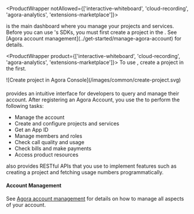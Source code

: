 <ProductWrapper notAllowed={['interactive-whiteboard', 'cloud-recording', 'agora-analytics', 'extensions-marketplace']}>
<Link to="{{Global.AGORA_CONSOLE_URL}}"><Vg k="CONSOLE" /></Link> is the main dashboard where you manage your <Vg k="COMPANY" /> projects and services. Before you can use <Vg k="COMPANY" />'s SDKs, you must first create a project in the <Vg k="CONSOLE" />. See [Agora account management](../get-started/manage-agora-account) for
  details.
</ProductWrapper>

<ProductWrapper product={['interactive-whiteboard', 'cloud-recording', 'agora-analytics', 'extensions-marketplace']}>
To use <Vg k="COMPANY" /> <Vpd k="NAME" />, create a project in the <Vg k="CONSOLE" /> first.
</ProductWrapper>

<ProductWrapper notAllowed="interactive-whiteboard">
![Create project in Agora Console](/images/common/create-project.svg)
</ProductWrapper>

#### <Vg k="CONSOLE" />

<Link to="{{Global.AGORA_CONSOLE_URL}}"><Vg k="CONSOLE" /></Link> provides an intuitive interface for developers to query and manage their <Vg k="COMPANY" /> account. After registering an <Link to="{{Global.AGORA_CONSOLE_URL}}">Agora Account</Link>, you use the <Vg k="CONSOLE" /> to perform the following tasks:

- Manage the account
- Create and configure <Vg k="COMPANY" /> projects and services
- Get an App ID
- Manage members and roles
- Check call quality and usage
- Check bills and make payments
- Access product resources

<Vg k="COMPANY" /> also provides RESTful APIs that you use to implement features such as creating a project and fetching usage numbers programmatically.

#### <Vg k="COMPANY" /> Account Management

See [Agora account management](../get-started/manage-agora-account) for details on how to manage all aspects of your <Vg k="COMPANY" /> account.
